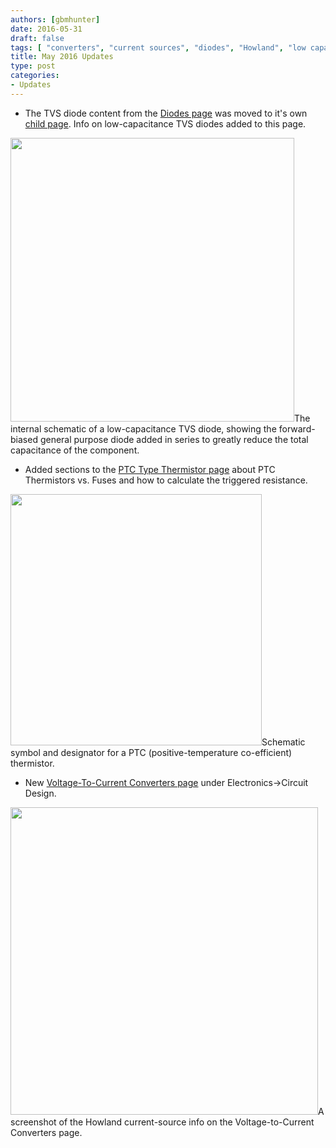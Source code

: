 ```yaml
---
authors: [gbmhunter]
date: 2016-05-31
draft: false
tags: [ "converters", "current sources", "diodes", "Howland", "low capacitance", "PTC", "resistances", "thermistors", "triggered resistances", "TVS", "voltage-to-current" ]
title: May 2016 Updates
type: post
categories:
- Updates
---
```



* The TVS diode content from the [Diodes page](/electronics/components/diodes) was moved to it's own [child page](/electronics/components/diodes/tvs-diodes). Info on low-capacitance TVS diodes added to this page.  


<Image src={internal_schematic_of_low_capacitance_tvs_diode_annotated} width="454px">The internal schematic of a low-capacitance TVS diode, showing the forward-biased general purpose diode added in series to greatly reduce the total capacitance of the component.</Image>  

* Added sections to the [PTC Type Thermistor page](/electronics/components/ptc-resettable-fuses/) about PTC Thermistors vs. Fuses and how to calculate the triggered resistance.


<Image src={positive_temperature_coefficient_ptc_component_schematic_symbol_and_designator} width="402px">Schematic symbol and designator for a PTC (positive-temperature co-efficient) thermistor.</Image>  

* New [Voltage-To-Current Converters page](/electronics/circuit-design/voltage-to-current-converters) under Electronics->Circuit Design.  


<Image src={screenshot_howland_current_source_info_and_equations} width="492px">A screenshot of the Howland current-source info on the Voltage-to-Current Converters page.</Image>
